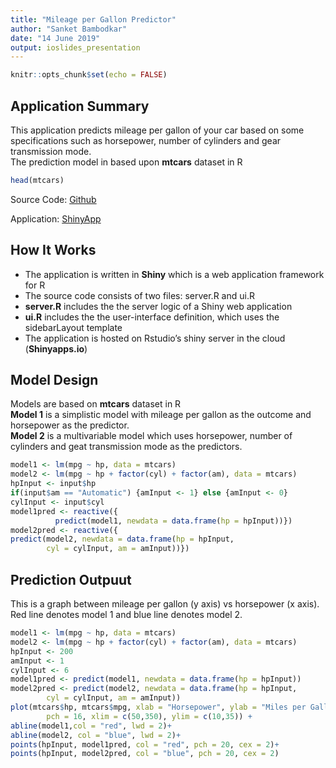 ```yaml
---
title: "Mileage per Gallon Predictor"
author: "Sanket Bambodkar"
date: "14 June 2019"
output: ioslides_presentation
---
```


```r
knitr::opts_chunk$set(echo = FALSE)
```

## Application Summary

This application predicts mileage per gallon of your car based on some specifications such as horsepower, number of cylinders and gear transmission mode.    
The prediction model in based upon **mtcars** dataset in R

```r
head(mtcars)
```

Source Code:
[Github](http://github.com/gomugomu0034/Shiny-App)

Application:
[ShinyApp](https://sanketbambodkar.shinyapps.io/mpgpredictor/)

## How It Works
- The application is written in **Shiny** which is a web application framework for R   
- The source code consists of two files: server.R and ui.R    
- **server.R** includes the the server logic of a Shiny web application   
- **ui.R** includes the the user-interface definition, which uses the sidebarLayout template    
- The application is hosted on Rstudio's shiny server in the cloud (**Shinyapps.io**)  

## Model Design
Models are based on **mtcars** dataset in R   
**Model 1** is a simplistic model with mileage per gallon as the outcome and horsepower as the predictor.    
**Model 2** is a multivariable model which uses horsepower, number of cylinders and geat transmission mode as the predictors.   

```r
model1 <- lm(mpg ~ hp, data = mtcars)
model2 <- lm(mpg ~ hp + factor(cyl) + factor(am), data = mtcars)
hpInput <- input$hp
if(input$am == "Automatic") {amInput <- 1} else {amInput <- 0}
cylInput <- input$cyl
model1pred <- reactive({
          predict(model1, newdata = data.frame(hp = hpInput))})
model2pred <- reactive({
predict(model2, newdata = data.frame(hp = hpInput, 
        cyl = cylInput, am = amInput))})
```

## Prediction Outpuut
This is a graph between mileage per gallon (y axis) vs horsepower (x axis).   
Red line denotes model 1 and blue line denotes model 2.    
```r
model1 <- lm(mpg ~ hp, data = mtcars)
model2 <- lm(mpg ~ hp + factor(cyl) + factor(am), data = mtcars)
hpInput <- 200
amInput <- 1
cylInput <- 6
model1pred <- predict(model1, newdata = data.frame(hp = hpInput))
model2pred <- predict(model2, newdata = data.frame(hp = hpInput, 
        cyl = cylInput, am = amInput))
plot(mtcars$hp, mtcars$mpg, xlab = "Horsepower", ylab = "Miles per Gallon",
        pch = 16, xlim = c(50,350), ylim = c(10,35)) +
abline(model1,col = "red", lwd = 2)+
abline(model2, col = "blue", lwd = 2)+
points(hpInput, model1pred, col = "red", pch = 20, cex = 2)+
points(hpInput, model2pred, col = "blue", pch = 20, cex = 2)
```
